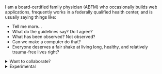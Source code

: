 
<Scaffold name="kevin hu">
<SocialMe
  urlArray={[
    "https://github.com/hukevinxiaochen",
    "https://linkedin.com/in/kevinhuMD/",
    "https://orcid.org/0000-0001-7573-3880",
    "https://twitter.com/HuKevinS",
  ]}
/>

I am a board-certified family physician (ABFM) who occasionally builds web
applications, frequently works in a federally qualified health center, and is
usually saying things like:

- Tell me more...
- What do the guidelines say? Do I agree?
- What has been observed? Not observed?
- Can we make a computer do that?
- Everyone deserves a fair shake at living long, healthy, and relatively
  trauma-free lives right?

<details>
  <summary>Want to collaborate?</summary>If you're here, you already know how
  to reach me via email, phone, or any of my social media links. I keep my
  calendar pretty accurately up-to-date so don't be a stranger.
</details>

<details>
  <summary>Experimental</summary>
[Get Calendar](#)
</details>

</Scaffold>

